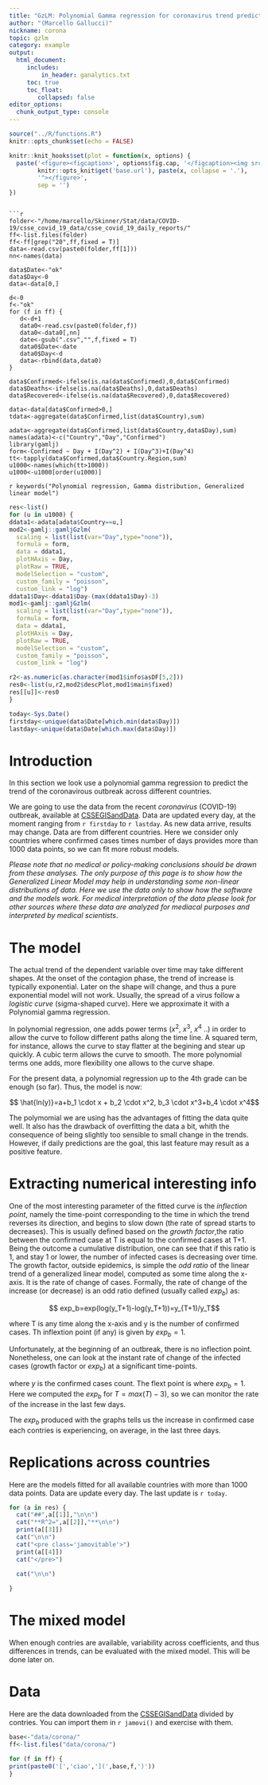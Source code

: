 ```yaml
---
title: "GzLM: Polynomial Gamma regression for coronavirus trend prediction"
author: "(Marcello Gallucci)"
nickname: corona
topic: gzlm
category: example
output: 
  html_document:
     includes:
         in_header: ganalytics.txt
     toc: true
     toc_float:
        collapsed: false
editor_options: 
  chunk_output_type: console
---
```


```r
source("../R/functions.R")
knitr::opts_chunk$set(echo = FALSE)

knitr::knit_hooks$set(plot = function(x, options) {
  paste('<figure><figcaption>', options$fig.cap, '</figcaption><img src="',
        knitr::opts_knit$get('base.url'), paste(x, collapse = '.'),
        '"></figure>',
        sep = '')
})
```
```

```r
folder<-"/home/marcello/Skinner/Stat/data/COVID-19/csse_covid_19_data/csse_covid_19_daily_reports/"
ff<-list.files(folder)
ff<-ff[grep("20",ff,fixed = T)]
data<-read.csv(paste0(folder,ff[1]))
nn<-names(data)

data$Date<-"ok"
data$Day<-0
data<-data[0,]

d<-0
f<-"ok"
for (f in ff) {
   d<-d+1
   data0<-read.csv(paste0(folder,f))
   data0<-data0[,nn]
   date<-gsub(".csv","",f,fixed = T)
   data0$Date<-date
   data0$Day<-d
   data<-rbind(data,data0)
}

data$Confirmed<-ifelse(is.na(data$Confirmed),0,data$Confirmed)
data$Deaths<-ifelse(is.na(data$Deaths),0,data$Deaths)
data$Recovered<-ifelse(is.na(data$Recovered),0,data$Recovered)

data<-data[data$Confirmed>0,]
tdata<-aggregate(data$Confirmed,list(data$Country),sum)

adata<-aggregate(data$Confirmed,list(data$Country,data$Day),sum)
names(adata)<-c("Country","Day","Confirmed")
library(gamlj)
form<-Confirmed ~ Day + I(Day^2) + I(Day^3)+I(Day^4)
tt<-tapply(data$Confirmed,data$Country.Region,sum)
u1000<-names(which(tt>1000))
u1000<-u1000[order(u1000)]

```


`r keywords("Polynomial regression, Gamma distribution, Generalized linear model")`



```r

res<-list()
for (u in u1000) {
ddata1<-adata[adata$Country==u,]
mod2<-gamlj::gamljGzlm(
  scaling = list(list(var="Day",type="none")),
  formula = form,
  data = ddata1,
  plotHAxis = Day,
  plotRaw = TRUE,
  modelSelection = "custom",
  custom_family = "poisson",
  custom_link = "log")
ddata1$Day<-ddata1$Day-(max(ddata1$Day)-3)
mod1<-gamlj::gamljGzlm(
  scaling = list(list(var="Day",type="none")),
  formula = form,
  data = ddata1,
  plotHAxis = Day,
  plotRaw = TRUE,
  modelSelection = "custom",
  custom_family = "poisson",
  custom_link = "log")

r2<-as.numeric(as.character(mod1$info$asDF[5,2]))
res0<-list(u,r2,mod2$descPlot,mod1$main$fixed)
res[[u]]<-res0
}

today<-Sys.Date()
firstday<-unique(data$Date[which.min(data$Day)])
lastday<-unique(data$Date[which.max(data$Day)])

```

# Introduction

In this section we look use a polynomial gamma regression to predict the trend of the coronavirous outbreak across different countries.

We are going to use the data from the recent _coronavirus_ (COVID-19) outbreak, available at [CSSEGISandData](https://github.com/CSSEGISandData/COVID-19). Data are updated every day, at the moment ranging from `r firstday` to `r lastday`. As new data arrive, results may change. Data are from different countries. Here we consider only countries where confirmed cases times number of days provides more than 1000 data points, so we can fit more robust models.

_Please note that no medical or policy-making conclusions should be drawn from these analyses. The only purpose of this page is to show how the Generalized Linear Model may help in understanding some non-linear distributions of data. Here we use the data only to show how the software and the models work. For medical interpretation of the data please look for other sources where these data are analyzed for mediacal purposes and interpreted by medical scientists_.



# The model

The actual trend of the dependent variable over time may take different shapes. At the onset of the contagion phase, the trend of increase is typically exponential. Later on the shape will change, and thus a pure exponential model will not work. Usually, the spread of a virus follow a *logistic curve* (sigma-shaped curve). Here we approximate it with a Polynomial gamma regression. 

In polynomial regression, one adds power terms ($x^2$, $x^3$, $x^4$ ..) in order to allow the curve to follow different paths along the time line. A squared term, for instance, allows the curve to stay flatter at the begining and stear up quickly. A cubic term allows the curve to smooth. The more polynomial terms one adds, more flexibility one allows to the curve shape. 

For the present data, a polynomial regression up to the 4th grade can be enough (so far). Thus, the model is now:

$$ \hat{ln(y)}=a+b_1 \cdot x + b_2 \cdot x^2, b_3 \cdot x^3+b_4 \cdot x^4$$

The polymomial we are using has the advantages of fitting the data quite well. It also has the drawback of overfitting the data a bit, whith the consequence of being slightly too sensible to small change in the trends. However, if daily predictions are the goal, this last feature may result as a positive feature.

# Extracting numerical interesting info

One of the most interesting parameter of the fitted curve is the _inflection point_, namely the time-point corresponding to the time in which the trend reverses its direction, and begins to slow down (the rate of spread starts to decreases). This is usually defined based on the  _growth factor_,the ratio between the confirmed case at T is equal to the confirmed cases at T+1. Being the outcome a cumulative distribution, one can see that if this ratio is 1, and stay 1 or lower, the number of infected cases is decreasing over time. 
The growth factor, outside epidemics, is simple the _odd ratio_ of the linear trend of a generalized linear model, computed as some time along the x-axis. It is the rate of change of cases. Formally, the rate of change of the increase (or decrease) is an odd ratio defined (usually called $exp_b$) as: 

$$ exp_b=exp(log(y_T+1)-log(y_T+1))=y_{T+1)/y_T$$ 

where T is any time along the x-axis and y is the number of confirmed cases. Th inflextion point (if any) is given by $exp_b=1$. 

Unfortunately, at the beginning of an outbreak, there is no inflection point. Nonetheless, one can look at the instant rate of change of the infected cases (growth factor or $exp_b$) at a significant time-points. 


where $y$ is the confirmed cases count. The flext point is where $exp_b=1$. Here we computed the $exp_b$
for $T=max(T)-3)$, so we can monitor the rate of the increase in the last few days.

The $exp_b$ produced with the graphs tells us the increase in confirmed case each contries is experiencing, on average, in the last three days. 


# Replications across countries

Here are the models fitted for all available countries with more than 1000 data points. Data are update every day. The last update is `r today`.

```r

for (a in res) {
  cat("##",a[[1]],"\n\n")
  cat("**R^2=",a[[2]],"**\n\n")
  print(a[[3]])
  cat("\n\n")
  cat("<pre class='jamovitable'>")
  print(a[[4]])
  cat("</pre>")
  
  cat("\n\n")

}

```
# The mixed model

When enough contries are available, variability across coefficients, and thus differences in trends, can be evaluated with the mixed model. This will be done later on.

# Data

Here are the data downloaded from the [CSSEGISandData](https://github.com/CSSEGISandData/COVID-19) divided by contries. You can import them in  `r jamovi()` and exercise with them.


```r
base<-"data/corona/"
ff<-list.files("data/corona/")

for (f in ff) {
print(paste0('[','ciao','](',base,f,')'))
}
```

